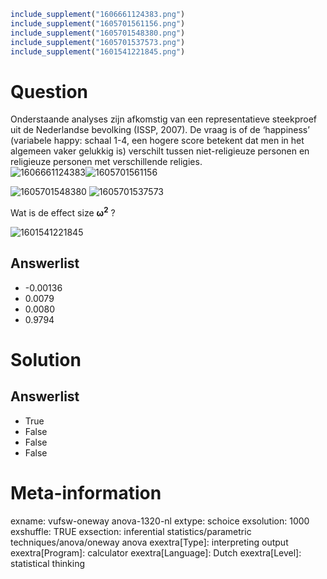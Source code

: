 ```r
include_supplement("1606661124383.png")
include_supplement("1605701561156.png")
include_supplement("1605701548380.png")
include_supplement("1605701537573.png")
include_supplement("1601541221845.png")
```

Question
========
Onderstaande analyses zijn afkomstig van een representatieve steekproef
uit de Nederlandse bevolking (ISSP, 2007). De vraag is of de ‘happiness’
(variabele happy: schaal 1-4, een hogere score betekent dat men in het
algemeen vaker gelukkig is) verschilt tussen niet-religieuze personen en
religieuze personen met verschillende religies.  
<img src="1606661124383.png" class="fr-fic fr-dii tvcss_2"
alt="1606661124383" /><img src="1605701561156.png" class="fr-fic fr-dii tvcss_3"
alt="1605701561156" />  
  
  
<img src="1605701548380.png" class="fr-fic fr-dii tvcss_4"
alt="1605701548380" /> <img src="1605701537573.png" class="fr-fic fr-dii tvcss_5"
alt="1605701537573" />  
  
  
Wat is de effect size **ω**<sup>**2**</sup> ?  
  
<img src="1601541221845.png" class="fr-fic fr-dii tvcss_6"
alt="1601541221845" />

Answerlist
----------
* -0.00136
* 0.0079
* 0.0080
* 0.9794

Solution
========










Answerlist
----------
* True
* False
* False
* False

Meta-information
================
exname: vufsw-oneway anova-1320-nl
extype: schoice
exsolution: 1000
exshuffle: TRUE
exsection: inferential statistics/parametric techniques/anova/oneway anova
exextra[Type]: interpreting output
exextra[Program]: calculator
exextra[Language]: Dutch
exextra[Level]: statistical thinking

